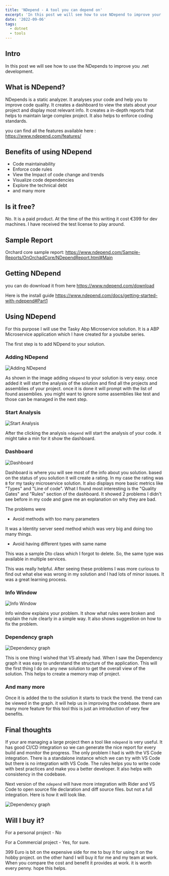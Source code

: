 ```yaml
---
title: 'NDepend - A tool you can depend on'
excerpt: 'In this post we will see how to use NDepend to improve your .net development.'
date: '2022-09-06'
tags:
  - dotnet
  - tools
---
```


<YoutubeVideo videoId={props.videoId} />

<TOCInline toc={props.toc} asDisclosure />

## Intro

In this post we will see how to use the NDepends to improve you .net development.

## What is NDepend?

NDepends is a static analyzer. It analyses your code and help you to improve code quality. It creates a dashboard to view the stats about your project and display most relevant info. It creates a in-depth reports that helps to maintain large complex project. It also helps to enforce coding standards.

you can find all the features available here : https://www.ndepend.com/features/

## Benefits of using NDepend

- Code maintainability
- Enforce code rules
- View the Impact of code change and trends
- Visualize code dependencies
- Explore the technical debt
- and many more

## Is it free?

No. It is a paid product. At the time of the this writing it cost €399 for dev machines. I have received the test license to play around.

## Sample Report

Orchard core sample report: https://www.ndepend.com/Sample-Reports/OnOrchadCore/NDependReport.html#Main

## Getting NDepend

you can do download it from here https://www.ndepend.com/download

Here is the install guide https://www.ndepend.com/docs/getting-started-with-ndepend#Part1

## Using NDepend

For this purpose I will use the Tasky Abp Microservice solution. It is a ABP Microservice application which I have created for a youtube series.

The first step is to add NDpend to your solution.

### Adding NDepend

![Adding NDepend](https://raw.githubusercontent.com/antosubash/images/main/assets/posts/ndepend/ndepend1.png)

As shown in the image adding `ndepend` to your solution is very easy. once added it will start the analysis of the solution and find all the projects and assemblies of your project. once it is done it will prompt with the list of found assemblies. you might want to ignore some assemblies like test and those can be managed in the next step.

### Start Analysis

![Start Analysis](https://raw.githubusercontent.com/antosubash/images/main/assets/posts/ndepend/ndepend2.png)

After the clicking the analysis `ndepend` will start the analysis of your code. it might take a min for it show the dashboard.

### Dashboard

![Dashboard](https://raw.githubusercontent.com/antosubash/images/main/assets/posts/ndepend/ndepend3.png)

Dashboard is where you will see most of the info about you solution. based on the status of you solution it will create a rating. In my case the rating was `B` for my tasky microservice solution. It also displays more basic metrics like "Types" and "Line of code". What I found most interesting is the "Quality Gates" and "Rules" section of the dashboard. It showed 2 problems I didn't see before in my code and gave me an explanation on why they are bad.

The problems were

- Avoid methods with too many parameters

It was a Identity server seed method which was very big and doing too many things.

- Avoid having different types with same name

This was a sample Dto class which I forgot to delete. So, the same type was available in multiple services.

This was really helpful. After seeing these problems I was more curious to find out what else was wrong in my solution and I had lots of minor issues. It was a great learning process.

### Info Window

![Info Window](https://raw.githubusercontent.com/antosubash/images/main/assets/posts/ndepend/ndepend4.png)

Info window explains your problem. It show what rules were broken and explain the rule clearly in a simple way. It also shows suggestion on how to fix the problem.

### Dependency graph

![Dependency graph](https://raw.githubusercontent.com/antosubash/images/main/assets/posts/ndepend/ndepend5.png)

This is one thing I wished that VS already had. When I saw the Dependency graph it was easy to understand the structure of the application. This will the first thing I do on any new solution to get the overall view of the solution. This helps to create a memory map of project.

### And many more

Once it is added the to the solution it starts to track the trend. the trend can be viewed in the graph. it will help us in improving the codebase. there are many more feature for this tool this is just an introduction of very few benefits.

## Final thoughts

If your are managing a large project then a tool like `ndepend` is very useful. It has good CI/CD integration so we can generate the nice report for every build and monitor the progress. The only problem I had is with the VS Code integration. There is a standalone instance which we can try with VS Code but there is no integration with VS Code. The rules helps you to write code with best practices and make you a better developer. It also helps with consistency in the codebase.

Next version of the `ndepend` will have more integration with Rider and VS Code to open source file declaration and diff source files. but not a full integration. Here is how it will look like.

![Dependency graph](https://raw.githubusercontent.com/antosubash/images/main/assets/posts/ndepend/ndepend6.png)

## Will I buy it?

For a personal project - No

For a Commercial project - Yes, for sure.

399 Euro is bit on the expensive side for me to buy it for using it on the hobby project. on the other hand I will buy it for me and my team at work. When you compare the cost and benefit it provides at work. it is worth every penny. hope this helps.
